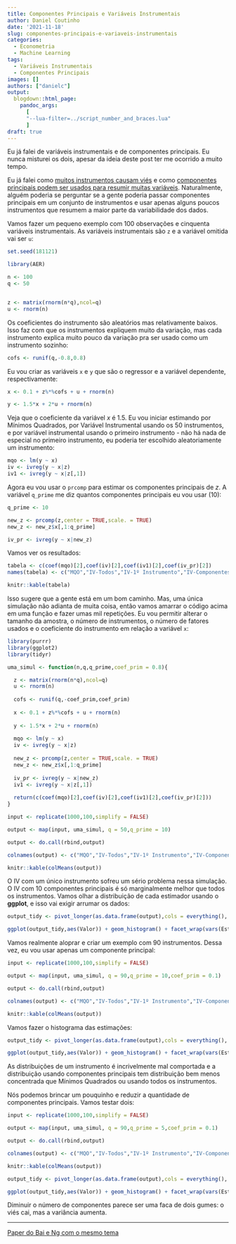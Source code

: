 ```yaml
---
title: Componentes Principais e Variáveis Instrumentais
author: Daniel Coutinho
date: '2021-11-18'
slug: componentes-principais-e-variaveis-instrumentais
categories:
  - Econometria
  - Machine Learning
tags:
  - Variáveis Instrumentais
  - Componentes Principais
images: []
authors: ["danielc"]
output:
  blogdown::html_page:
    pandoc_args: 
      [
      "--lua-filter=../script_number_and_braces.lua"
      ]
draft: true
---
```


Eu já falei de variáveis instrumentais e de componentes principais. Eu nunca misturei os dois, apesar da ideia deste post ter me ocorrido a muito tempo. 

Eu já falei como [muitos instrumentos causam viés](https://azul.netlify.app/2018/08/19/vi%C3%A9s-de-vari%C3%A1veis-instrumentais/) e como [componentes principais podem ser usados para resumir muitas variáveis](https://azul.netlify.app/2020/09/07/componentes-principais-e-decomposi%C3%A7%C3%A3o-de-matrizes/). Naturalmente, alguém poderia se perguntar se a gente poderia passar componentes principais em um conjunto de instrumentos e usar apenas alguns poucos instrumentos que resumem a maior parte da variabilidade dos dados. 

Vamos fazer um pequeno exemplo com 100 observações e cinquenta variáveis instrumentais. As variáveis instrumentais são `z` e a variável omitida vai ser `u`:

```r

set.seed(181121)

library(AER)

n <- 100
q <- 50


z <- matrix(rnorm(n*q),ncol=q)
u <- rnorm(n)

```

Os coeficientes do instrumento são aleatórios mas relativamente baixos. Isso faz com que os instrumentos expliquem muito da variação, mas cada instrumento explica muito pouco da variação pra ser usado como um instrumento sozinho:

```r

cofs <- runif(q,-0.8,0.8)

```

Eu vou criar as variáveis `x` e `y` que são o regressor e a variável dependente, respectivamente:

```r

x <- 0.1 + z%*%cofs + u + rnorm(n)

y <- 1.5*x + 2*u + rnorm(n)

```

Veja que o coeficiente da variável $x$ é 1.5. Eu vou iniciar estimando por Mínimos Quadrados, por Variável Instrumental usando os 50 instrumentos, e por variável instrumental usando o primeiro instrumento - não há nada de especial no primeiro instrumento, eu poderia ter escolhido aleatoriamente um instrumento:

```r

mqo <- lm(y ~ x)
iv <- ivreg(y ~ x|z)
iv1 <- ivreg(y ~ x|z[,1])

```

Agora eu vou usar o `prcomp` para estimar os componentes principais de $z$. A variável `q_prime` me diz quantos componentes principais eu vou usar (10):

```r

q_prime <- 10

new_z <- prcomp(z,center = TRUE,scale. = TRUE)
new_z <- new_z$x[,1:q_prime]

iv_pr <- ivreg(y ~ x|new_z)

```

Vamos ver os resultados:

```r

tabela <- c(coef(mqo)[2],coef(iv)[2],coef(iv1)[2],coef(iv_pr)[2])
names(tabela) <- c("MQO","IV-Todos","IV-1º Instrumento","IV-Componentes Principais")

knitr::kable(tabela)

```

Isso sugere que a gente está em um bom caminho. Mas, uma única simulação não adianta de muita coisa, então vamos amarrar o código acima em uma função e fazer umas mil repetições. Eu vou permitir alterar o tamanho da amostra, o número de instrumentos, o número de fatores usados e o coeficiente do instrumento em relação a variável `x`:

```r

library(purrr)
library(ggplot2)
library(tidyr)


```


```r

uma_simul <- function(n,q,q_prime,coef_prim = 0.8){

  z <- matrix(rnorm(n*q),ncol=q)
  u <- rnorm(n)
  
  cofs <- runif(q,-coef_prim,coef_prim)
  
  x <- 0.1 + z%*%cofs + u + rnorm(n)
  
  y <- 1.5*x + 2*u + rnorm(n)
  
  mqo <- lm(y ~ x)
  iv <- ivreg(y ~ x|z)
  
  new_z <- prcomp(z,center = TRUE,scale. = TRUE)
  new_z <- new_z$x[,1:q_prime]
  
  iv_pr <- ivreg(y ~ x|new_z)
  iv1 <- ivreg(y ~ x|z[,1])
  
  return(c(coef(mqo)[2],coef(iv)[2],coef(iv1)[2],coef(iv_pr)[2]))
}

input <- replicate(1000,100,simplify = FALSE)

output <- map(input, uma_simul, q = 50,q_prime = 10)

output <- do.call(rbind,output)

colnames(output) <- c("MQO","IV-Todos","IV-1º Instrumento","IV-Componentes Principais")

knitr::kable(colMeans(output))

```

O IV com um único instrumento sofreu um sério problema nessa simulação. O IV com 10 componentes principais é só marginalmente melhor que todos os instrumentos. Vamos olhar a distribuição de cada estimador usando o **ggplot**, e isso vai exigir arrumar os dados:

```r

output_tidy <- pivot_longer(as.data.frame(output),cols = everything(), names_to = "Estimador", values_to = "Valor")

ggplot(output_tidy,aes(Valor)) + geom_histogram() + facet_wrap(vars(Estimador),scales = "free") + theme_minimal()

```


Vamos realmente aloprar e criar um exemplo com 90 instrumentos. Dessa vez, eu vou usar apenas um componente principal:

```r

input <- replicate(1000,100,simplify = FALSE)

output <- map(input, uma_simul, q = 90,q_prime = 10,coef_prim = 0.1)

output <- do.call(rbind,output)

colnames(output) <- c("MQO","IV-Todos","IV-1º Instrumento","IV-Componentes Principais")

knitr::kable(colMeans(output))

```

Vamos fazer o histograma das estimações:


```r

output_tidy <- pivot_longer(as.data.frame(output),cols = everything(), names_to = "Estimador", values_to = "Valor")

ggplot(output_tidy,aes(Valor)) + geom_histogram() + facet_wrap(vars(Estimador),scales = "free") + theme_minimal()

```
As distribuições de um instrumento é incrivelmente mal comportada e a distribuição usando componentes principais tem distribuição bem menos concentrada que Mínimos Quadrados ou usando todos os instrumentos. 

Nós podemos brincar um pouquinho e reduzir a quantidade de componentes principais. Vamos testar dois:

```r

input <- replicate(1000,100,simplify = FALSE)

output <- map(input, uma_simul, q = 90,q_prime = 5,coef_prim = 0.1)

output <- do.call(rbind,output)

colnames(output) <- c("MQO","IV-Todos","IV-1º Instrumento","IV-Componentes Principais")

knitr::kable(colMeans(output))

```

```r

output_tidy <- pivot_longer(as.data.frame(output),cols = everything(), names_to = "Estimador", values_to = "Valor")

ggplot(output_tidy,aes(Valor)) + geom_histogram() + facet_wrap(vars(Estimador),scales = "free") + theme_minimal()

```

Diminuir o número de componentes parece ser uma faca de dois gumes: o viés cai, mas a variância aumenta. 

---

[Paper do Bai e Ng com o mesmo tema](http://www.columbia.edu/~jb3064/papers/2010_Instrumental_variable_estimation_in_a_data_rich_environment.pdf)
